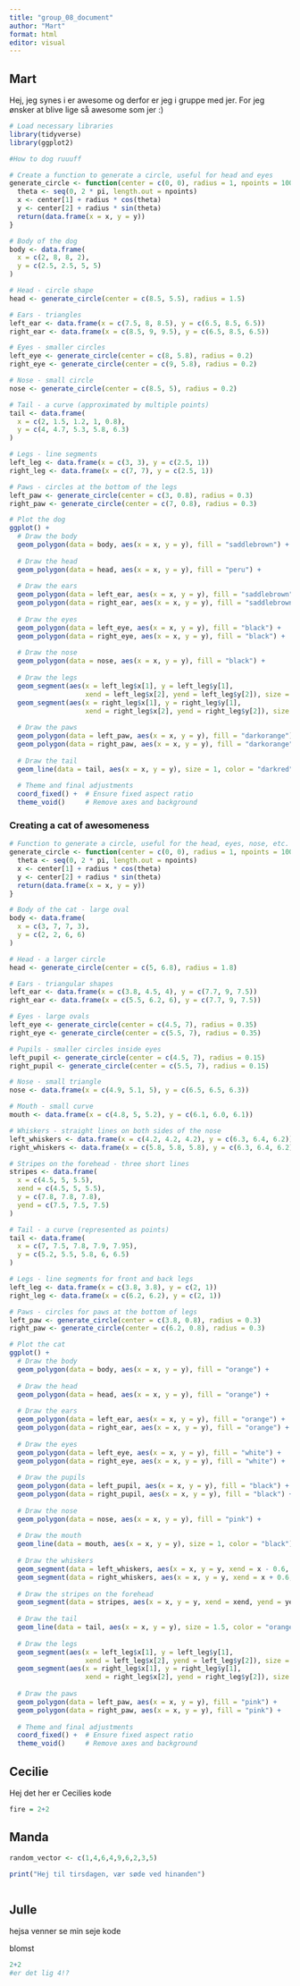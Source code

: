 ```yaml
---
title: "group_08_document"
author: "Mart"
format: html
editor: visual
---
```


## Mart

Hej, jeg synes i er awesome og derfor er jeg i gruppe med jer. For jeg ønsker at blive lige så awesome som jer :)

```r
# Load necessary libraries
library(tidyverse)
library(ggplot2)
```

```r
#How to dog ruuuff

# Create a function to generate a circle, useful for head and eyes
generate_circle <- function(center = c(0, 0), radius = 1, npoints = 100){
  theta <- seq(0, 2 * pi, length.out = npoints)
  x <- center[1] + radius * cos(theta)
  y <- center[2] + radius * sin(theta)
  return(data.frame(x = x, y = y))
}

# Body of the dog
body <- data.frame(
  x = c(2, 8, 8, 2), 
  y = c(2.5, 2.5, 5, 5)
)

# Head - circle shape
head <- generate_circle(center = c(8.5, 5.5), radius = 1.5)

# Ears - triangles
left_ear <- data.frame(x = c(7.5, 8, 8.5), y = c(6.5, 8.5, 6.5))
right_ear <- data.frame(x = c(8.5, 9, 9.5), y = c(6.5, 8.5, 6.5))

# Eyes - smaller circles
left_eye <- generate_circle(center = c(8, 5.8), radius = 0.2)
right_eye <- generate_circle(center = c(9, 5.8), radius = 0.2)

# Nose - small circle
nose <- generate_circle(center = c(8.5, 5), radius = 0.2)

# Tail - a curve (approximated by multiple points)
tail <- data.frame(
  x = c(2, 1.5, 1.2, 1, 0.8), 
  y = c(4, 4.7, 5.3, 5.8, 6.3)
)

# Legs - line segments
left_leg <- data.frame(x = c(3, 3), y = c(2.5, 1))
right_leg <- data.frame(x = c(7, 7), y = c(2.5, 1))

# Paws - circles at the bottom of the legs
left_paw <- generate_circle(center = c(3, 0.8), radius = 0.3)
right_paw <- generate_circle(center = c(7, 0.8), radius = 0.3)

# Plot the dog
ggplot() +
  # Draw the body
  geom_polygon(data = body, aes(x = x, y = y), fill = "saddlebrown") +
  
  # Draw the head
  geom_polygon(data = head, aes(x = x, y = y), fill = "peru") +
  
  # Draw the ears
  geom_polygon(data = left_ear, aes(x = x, y = y), fill = "saddlebrown") +
  geom_polygon(data = right_ear, aes(x = x, y = y), fill = "saddlebrown") +
  
  # Draw the eyes
  geom_polygon(data = left_eye, aes(x = x, y = y), fill = "black") +
  geom_polygon(data = right_eye, aes(x = x, y = y), fill = "black") +
  
  # Draw the nose
  geom_polygon(data = nose, aes(x = x, y = y), fill = "black") +
  
  # Draw the legs
  geom_segment(aes(x = left_leg$x[1], y = left_leg$y[1], 
                   xend = left_leg$x[2], yend = left_leg$y[2]), size = 2) +
  geom_segment(aes(x = right_leg$x[1], y = right_leg$y[1], 
                   xend = right_leg$x[2], yend = right_leg$y[2]), size = 2) +
  
  # Draw the paws
  geom_polygon(data = left_paw, aes(x = x, y = y), fill = "darkorange") +
  geom_polygon(data = right_paw, aes(x = x, y = y), fill = "darkorange") +
  
  # Draw the tail
  geom_line(data = tail, aes(x = x, y = y), size = 1, color = "darkred") +
  
  # Theme and final adjustments
  coord_fixed() +  # Ensure fixed aspect ratio
  theme_void()     # Remove axes and background


```

### Creating a cat of awesomeness

```r

# Function to generate a circle, useful for the head, eyes, nose, etc.
generate_circle <- function(center = c(0, 0), radius = 1, npoints = 100){
  theta <- seq(0, 2 * pi, length.out = npoints)
  x <- center[1] + radius * cos(theta)
  y <- center[2] + radius * sin(theta)
  return(data.frame(x = x, y = y))
}

# Body of the cat - large oval
body <- data.frame(
  x = c(3, 7, 7, 3), 
  y = c(2, 2, 6, 6)
)

# Head - a larger circle
head <- generate_circle(center = c(5, 6.8), radius = 1.8)

# Ears - triangular shapes
left_ear <- data.frame(x = c(3.8, 4.5, 4), y = c(7.7, 9, 7.5))
right_ear <- data.frame(x = c(5.5, 6.2, 6), y = c(7.7, 9, 7.5))

# Eyes - large ovals
left_eye <- generate_circle(center = c(4.5, 7), radius = 0.35)
right_eye <- generate_circle(center = c(5.5, 7), radius = 0.35)

# Pupils - smaller circles inside eyes
left_pupil <- generate_circle(center = c(4.5, 7), radius = 0.15)
right_pupil <- generate_circle(center = c(5.5, 7), radius = 0.15)

# Nose - small triangle
nose <- data.frame(x = c(4.9, 5.1, 5), y = c(6.5, 6.5, 6.3))

# Mouth - small curve
mouth <- data.frame(x = c(4.8, 5, 5.2), y = c(6.1, 6.0, 6.1))

# Whiskers - straight lines on both sides of the nose
left_whiskers <- data.frame(x = c(4.2, 4.2, 4.2), y = c(6.3, 6.4, 6.2))
right_whiskers <- data.frame(x = c(5.8, 5.8, 5.8), y = c(6.3, 6.4, 6.2))

# Stripes on the forehead - three short lines
stripes <- data.frame(
  x = c(4.5, 5, 5.5), 
  xend = c(4.5, 5, 5.5), 
  y = c(7.8, 7.8, 7.8), 
  yend = c(7.5, 7.5, 7.5)
)

# Tail - a curve (represented as points)
tail <- data.frame(
  x = c(7, 7.5, 7.8, 7.9, 7.95), 
  y = c(5.2, 5.5, 5.8, 6, 6.5)
)

# Legs - line segments for front and back legs
left_leg <- data.frame(x = c(3.8, 3.8), y = c(2, 1))
right_leg <- data.frame(x = c(6.2, 6.2), y = c(2, 1))

# Paws - circles for paws at the bottom of legs
left_paw <- generate_circle(center = c(3.8, 0.8), radius = 0.3)
right_paw <- generate_circle(center = c(6.2, 0.8), radius = 0.3)

# Plot the cat
ggplot() +
  # Draw the body
  geom_polygon(data = body, aes(x = x, y = y), fill = "orange") +
  
  # Draw the head
  geom_polygon(data = head, aes(x = x, y = y), fill = "orange") +
  
  # Draw the ears
  geom_polygon(data = left_ear, aes(x = x, y = y), fill = "orange") +
  geom_polygon(data = right_ear, aes(x = x, y = y), fill = "orange") +
  
  # Draw the eyes
  geom_polygon(data = left_eye, aes(x = x, y = y), fill = "white") +
  geom_polygon(data = right_eye, aes(x = x, y = y), fill = "white") +
  
  # Draw the pupils
  geom_polygon(data = left_pupil, aes(x = x, y = y), fill = "black") +
  geom_polygon(data = right_pupil, aes(x = x, y = y), fill = "black") +
  
  # Draw the nose
  geom_polygon(data = nose, aes(x = x, y = y), fill = "pink") +
  
  # Draw the mouth
  geom_line(data = mouth, aes(x = x, y = y), size = 1, color = "black") +
  
  # Draw the whiskers
  geom_segment(data = left_whiskers, aes(x = x, y = y, xend = x - 0.6, yend = y), color = "black") +
  geom_segment(data = right_whiskers, aes(x = x, y = y, xend = x + 0.6, yend = y), color = "black") +
  
  # Draw the stripes on the forehead
  geom_segment(data = stripes, aes(x = x, y = y, xend = xend, yend = yend), size = 1.5, color = "darkorange") +
  
  # Draw the tail
  geom_line(data = tail, aes(x = x, y = y), size = 1.5, color = "orange") +
  
  # Draw the legs
  geom_segment(aes(x = left_leg$x[1], y = left_leg$y[1], 
                   xend = left_leg$x[2], yend = left_leg$y[2]), size = 2, color = "orange") +
  geom_segment(aes(x = right_leg$x[1], y = right_leg$y[1], 
                   xend = right_leg$x[2], yend = right_leg$y[2]), size = 2, color = "orange") +
  
  # Draw the paws
  geom_polygon(data = left_paw, aes(x = x, y = y), fill = "pink") +
  geom_polygon(data = right_paw, aes(x = x, y = y), fill = "pink") +
  
  # Theme and final adjustments
  coord_fixed() +  # Ensure fixed aspect ratio
  theme_void()     # Remove axes and background

```

## Cecilie

Hej det her er Cecilies kode

```r
fire = 2+2
```

## Manda

```r
random_vector <- c(1,4,6,4,9,6,2,3,5)
```

```r
print("Hej til tirsdagen, vær søde ved hinanden")
```

```r

```

## Julle

hejsa venner se min seje kode

blomst

```r
2+2
#er det lig 4!?
```
